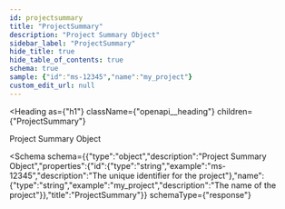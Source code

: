 ```yaml
---
id: projectsummary
title: "ProjectSummary"
description: "Project Summary Object"
sidebar_label: "ProjectSummary"
hide_title: true
hide_table_of_contents: true
schema: true
sample: {"id":"ms-12345","name":"my_project"}
custom_edit_url: null
---
```



<Heading
  as={"h1"}
  className={"openapi__heading"}
  children={"ProjectSummary"}
>
</Heading>



Project Summary Object

<Schema
  schema={{"type":"object","description":"Project Summary Object","properties":{"id":{"type":"string","example":"ms-12345","description":"The unique identifier for the project"},"name":{"type":"string","example":"my_project","description":"The name of the project"}},"title":"ProjectSummary"}}
  schemaType={"response"}
>
  
</Schema>
            